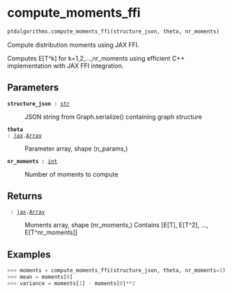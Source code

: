 # compute_moments_ffi { #ptdalgorithms.compute_moments_ffi }

```python
ptdalgorithms.compute_moments_ffi(structure_json, theta, nr_moments)
```

Compute distribution moments using JAX FFI.

Computes E[T^k] for k=1,2,...,nr_moments using efficient C++ implementation
with JAX FFI integration.

## Parameters {.doc-section .doc-section-parameters}

<code>[**structure_json**]{.parameter-name} [:]{.parameter-annotation-sep} [[str](`str`)]{.parameter-annotation}</code>

:   JSON string from Graph.serialize() containing graph structure

<code>[**theta**]{.parameter-name} [:]{.parameter-annotation-sep} [[jax](`jax`).[Array](`jax.Array`)]{.parameter-annotation}</code>

:   Parameter array, shape (n_params,)

<code>[**nr_moments**]{.parameter-name} [:]{.parameter-annotation-sep} [[int](`int`)]{.parameter-annotation}</code>

:   Number of moments to compute

## Returns {.doc-section .doc-section-returns}

<code>[]{.parameter-name} [:]{.parameter-annotation-sep} [[jax](`jax`).[Array](`jax.Array`)]{.parameter-annotation}</code>

:   Moments array, shape (nr_moments,) Contains [E[T], E[T^2], ..., E[T^nr_moments]]

## Examples {.doc-section .doc-section-examples}

```python
>>> moments = compute_moments_ffi(structure_json, theta, nr_moments=3)
>>> mean = moments[0]
>>> variance = moments[1] - moments[0]**2
```